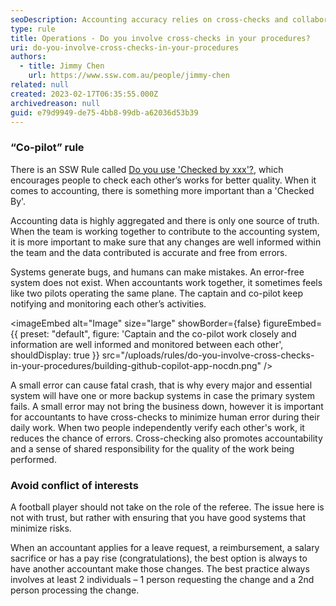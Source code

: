 ```yaml
---
seoDescription: Accounting accuracy relies on cross-checks and collaboration to minimize human error and promote accountability.
type: rule
title: Operations - Do you involve cross-checks in your procedures?
uri: do-you-involve-cross-checks-in-your-procedures
authors:
  - title: Jimmy Chen
    url: https://www.ssw.com.au/people/jimmy-chen
related: null
created: 2023-02-17T06:35:55.000Z
archivedreason: null
guid: e79d9949-de75-4bb8-99db-a62036d53b39
---
```


### “Co-pilot” rule

There is an SSW Rule called [Do you use 'Checked by xxx'?](/checked-by-xxx), which encourages people to check each other’s works for better quality. When it comes to accounting, there is something more important than a 'Checked By'.

Accounting data is highly aggregated and there is only one source of truth. When the team is working together to contribute to the accounting system, it is more important to make sure that any changes are well informed within the team and the data contributed is accurate and free from errors.

Systems generate bugs, and humans can make mistakes. An error-free system does not exist. When accountants work together, it sometimes feels like two pilots operating the same plane. The captain and co-pilot keep notifying and monitoring each other’s activities.


<imageEmbed
  alt="Image"
  size="large"
  showBorder={false}
  figureEmbed={{
    preset: "default",
    figure: 'Captain and the co-pilot work closely and information are well informed and monitored between each other',
    shouldDisplay: true
  }}
  src="/uploads/rules/do-you-involve-cross-checks-in-your-procedures/building-github-copilot-app-nocdn.png"
/>

A small error can cause fatal crash, that is why every major and essential system will have one or more backup systems in case the primary system fails. A small error may not bring the business down, however it is important for accountants to have cross-checks to minimize human error during their daily work. When two people independently verify each other's work, it reduces the chance of errors. Cross-checking also promotes accountability and a sense of shared responsibility for the quality of the work being performed.

### Avoid conflict of interests

A football player should not take on the role of the referee. The issue here is not with trust, but rather with ensuring that you have good systems that minimize risks.

When an accountant applies for a leave request, a reimbursement, a salary sacrifice or has a pay rise (congratulations), the best option is always to have another accountant make those changes. The best practice always involves at least 2 individuals – 1 person requesting the change and a 2nd person processing the change.
